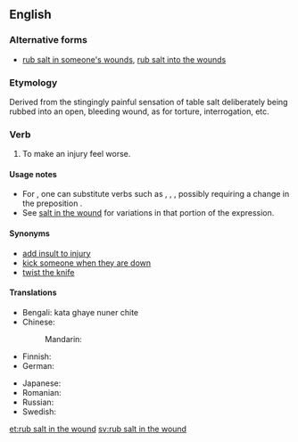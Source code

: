 ==English==

===Alternative forms===
* [[rub salt in someone's wounds]], [[rub salt into the wounds]]

===Etymology===
Derived from the stingingly painful sensation of table salt deliberately being rubbed into an open, bleeding wound, as for torture, interrogation, etc.

===Verb===
{{head|en|verb|head=[[rub]] [[salt in the wound]]}}

# {{idiomatic}} To make an injury feel worse.

====Usage notes====
* For {{term|rub}}, one can substitute verbs such as {{term|add}}, {{term|pour}}, {{term|put}}, possibly requiring a change in the preposition {{term|in}}.
* See [[salt in the wound]] for variations in that portion of the expression.

====Synonyms====
* [[add insult to injury]]
* [[kick someone when they are down]]
* [[twist the knife]]

====Translations====
{{trans-top|to make an injury feel worse}}
* Bengali: kata ghaye nuner chite
* Chinese:
*: Mandarin: {{t|cmn|雪上加霜|tr=xuě shàng jiā shuāng|sc=Hani}}
* Finnish: {{t-|fi|vääntää veistä haavassa}}
* German: {{t-|de|Finger auf die Wunde legen}}
{{trans-mid}}
* Japanese: {{t-|ja|傷口に塩を塗る|tr=kizuguchi-ni shio-o nuru|sc=Jpan}}
* Romanian: {{t-|ro|a pune sare pe rană}}
* Russian: {{t-|ru|сыпать соль на рану|tr=sýpat' sol' na ránu|sc=Cyrl}}
* Swedish: {{t-|sv|strö salt i såren}}
{{trans-bottom}}

[[et:rub salt in the wound]]
[[sv:rub salt in the wound]]